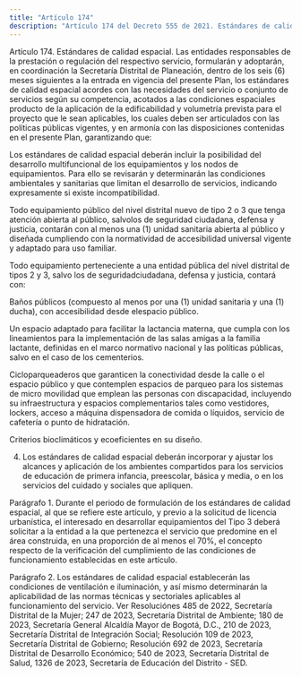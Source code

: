 ```yaml
---
title: "Artículo 174"
description: "Artículo 174 del Decreto 555 de 2021. Estándares de calidad espacial."
---
```


Artículo 174. Estándares de calidad espacial. Las entidades responsables de la prestación o regulación del respectivo servicio, formularán y adoptarán, en coordinación la Secretaría Distrital de Planeación, dentro de los seis (6) meses siguientes a la entrada en vigencia del presente Plan, los estándares de calidad espacial acordes con las necesidades del servicio o conjunto de servicios según su competencia, acotados a las condiciones espaciales producto de la aplicación de la edificabilidad y volumetría prevista para el proyecto que le sean aplicables, los cuales deben ser articulados con las políticas públicas vigentes, y en armonía con las disposiciones contenidas en el presente Plan, garantizando que:
 
Los estándares de calidad espacial deberán incluir la posibilidad del desarrollo multifuncional de los equipamientos y los nodos de equipamientos. Para ello se revisarán y determinarán las condiciones ambientales y sanitarias que limitan el desarrollo de servicios, indicando expresamente si existe incompatibilidad.
 
Todo equipamiento público del nivel distrital nuevo de tipo 2 o 3 que tenga atención abierta al público, salvolos de seguridad ciudadana, defensa y justicia, contarán con al menos una (1) unidad sanitaria abierta al público y diseñada cumpliendo con la normatividad de accesibilidad universal vigente y adaptado para uso familiar.
 
Todo equipamiento perteneciente a una entidad pública del nivel distrital de tipos 2 y 3, salvo los de seguridadciudadana, defensa y justicia, contará con:
 
Baños públicos (compuesto al menos por una (1) unidad sanitaria y una (1) ducha), con accesibilidad desde elespacio público.
 
Un espacio adaptado para facilitar la lactancia materna, que cumpla con los lineamientos para la implementación de las salas amigas a la familia lactante, definidas en el marco normativo nacional y las políticas públicas, salvo en el caso de los cementerios.
 
Cicloparqueaderos que garanticen la conectividad desde la calle o el espacio público y que contemplen espacios de parqueo para los sistemas de micro movilidad que emplean las personas con discapacidad, incluyendo su infraestructura y espacios complementarios tales como vestidores, lockers, acceso a máquina dispensadora de comida o líquidos, servicio de cafetería o punto de hidratación.
 
Criterios bioclimáticos y ecoeficientes en su diseño.
 
4. Los estándares de calidad espacial deberán incorporar y ajustar los alcances y aplicación de los ambientes compartidos para los servicios de educación de primera infancia, preescolar, básica y media, o en los servicios del cuidado y sociales que apliquen.
 
Parágrafo 1. Durante el periodo de formulación de los estándares de calidad espacial, al que se refiere este artículo, y previo a la solicitud de licencia urbanística, el interesado en desarrollar equipamientos del Tipo 3 deberá solicitar a la entidad a la que pertenezca el servicio que predomine en el área construida, en una proporción de al menos el 70%, el concepto respecto de la verificación del cumplimiento de las condiciones de funcionamiento establecidas en este artículo.
 
Parágrafo 2. Los estándares de calidad espacial establecerán las condiciones de ventilación e iluminación, y así mismo determinarán la aplicabilidad de las normas técnicas y sectoriales aplicables al funcionamiento del servicio.
Ver Resoluciónes 485 de 2022, Secretaría Distrital de la Mujer;  247 de 2023, Secretaría Distrital de Ambiente; 180 de 2023, Secretaría General Alcaldía Mayor de Bogotá, D.C., 210 de 2023, Secretaría Distrital de Integración Social; Resolución 109 de 2023, Secretaría Distrital de Gobierno; Resolución 692 de 2023, Secretaría Distrital de Desarrollo Económico; 540 de 2023, Secretaría Distrital de Salud, 1326 de 2023, Secretaría de Educación del Distrito - SED.